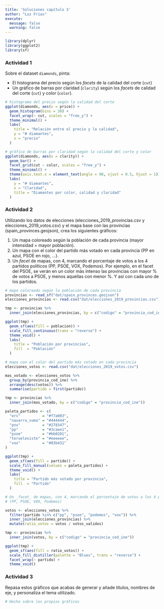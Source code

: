 ```yaml
---
title: 'Soluciones capítulo 3'
author: "Luz Frias"
execute:
  message: false
  warning: false
---
```


```r
library(dplyr)
library(ggplot2)
library(sf)
```


### Actividad 1

Sobre el dataset `diamonds`, pinta:

* El histograma del precio según los _facets_ de la calidad del corte (`cut`)
* Un gráfico de barras por claridad (`clarity`) según los _facets_ de calidad del corte (`cut`) y color (`color`).

```r
# histograma del precio según la calidad del corte
ggplot(diamonds, aes(x = price)) +
  geom_histogram(bins = 30) +
  facet_wrap(~ cut, scales = "free_y") +
  theme_minimal() +
  labs(
    title = "Relación entre el precio y la calidad",
    y = "# diamantes",
    x = "precio"
  )
```

```r
# gráfico de barras por claridad según la calidad del corte y color
ggplot(diamonds, aes(x = clarity)) +
  geom_bar() +
  facet_grid(cut ~ color, scales = "free_y") +
  theme_minimal() +
  theme(axis.text.x = element_text(angle = 90, vjust = 0.5, hjust = 1)) +
  labs(
    y = "# diamantes",
    x = "Claridad",
    title = "Diamantes por color, calidad y claridad"
  )
```

### Actividad 2

Utilizando los datos de elecciones (elecciones_2019_provincias.csv y elecciones_2019_votos.csv) y el mapa base con las provincias (spain_provinces.geojson), crea los siguientes gráficos:

1. Un mapa coloreado según la población de cada provincia (mayor intensidad = mayor población).
2. Un mapa con el color del partido más votado en cada provincia (PP en azul, PSOE en rojo, ...).
3. Un _facet_ de mapas, con 4, marcando el porcentaje de votos a los 4 partidos políticos (PP, PSOE, VOX, Podemos). Por ejemplo, en el facet del PSOE, se verán en un color más intenso las provincias con mayor % de votos a PSOE, y menos aquellas con menor %. Y así con cada uno de los partidos.

```r
# mapa coloreado según la población de cada provincia
provincias <- read_sf("dat/spain_provinces.geojson")
elecciones_provincias <- read.csv("dat/elecciones_2019_provincias.csv")

tmp <- provincias %>%
  inner_join(elecciones_provincias, by = c("codigo" = "provincia_cod_ine"))

ggplot(tmp) +
  geom_sf(aes(fill = poblacion)) +
  scale_fill_continuous(trans = "reverse") +
  theme_void() +
  labs(
    title = "Población por provincias",
    fill  = "Población"
  )
```

```r
# mapa con el color del partido más votado en cada provincia
elecciones_votos <- read.csv("dat/elecciones_2019_votos.csv")

mas_votado <- elecciones_votos %>%
  group_by(provincia_cod_ine) %>%
  arrange(desc(votos)) %>%
  summarise(partido = first(partido))

tmp <- provincias %>%
  inner_join(mas_votado, by = c("codigo" = "provincia_cod_ine"))

paleta_partidos <- c(
  "erc"          = "#f7a003",
  "navarra_suma" = "#444444",
  "pnv"          = "#278347",
  "pp"           = "#3caee1",
  "psoe"         = "#bb0201",
  "teruelexiste" = "#eeeeee",
  "vox"          = "#83b431"
)

ggplot(tmp) +
  geom_sf(aes(fill = partido)) +
  scale_fill_manual(values = paleta_partidos) +
  theme_void() +
  labs(
    title = "Partido más votado por provincia",
    fill  = "Partido"
  )
```

```r
# Un _facet_ de mapas, con 4, marcando el porcentaje de votos a los 4 partidos políticos
# (PP, PSOE, VOX, Podemos)

votos <- elecciones_votos %>%
  filter(partido %in% c("pp", "psoe", "podemos", "vox")) %>%
  inner_join(elecciones_provincias) %>%
  mutate(ratio_votos = votos / votos_validos)

tmp <- provincias %>%
  inner_join(votos, by = c("codigo" = "provincia_cod_ine"))

ggplot(tmp) +
  geom_sf(aes(fill = ratio_votos)) +
  scale_fill_distiller(palette = "Blues", trans = "reverse") +
  facet_wrap(~ partido) +
  theme_void()
```

### Actividad 3

Repasa estos gráficos que acabas de generar y añade títulos, nombres de eje, y personaliza el tema utilizado.


```r
# Hecho sobre los propios gráficos
```
